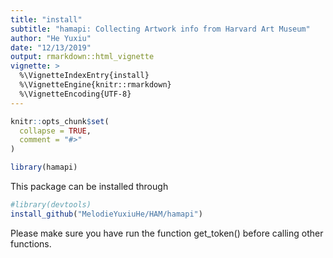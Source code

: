```yaml
---
title: "install"
subtitle: "hamapi: Collecting Artwork info from Harvard Art Museum"
author: "He Yuxiu"
date: "12/13/2019"
output: rmarkdown::html_vignette
vignette: >
  %\VignetteIndexEntry{install}
  %\VignetteEngine{knitr::rmarkdown}
  %\VignetteEncoding{UTF-8}
---
```

```r
knitr::opts_chunk$set(
  collapse = TRUE,
  comment = "#>"
)
```

```r
library(hamapi)
```

This package can be installed through
```r
#library(devtools)
install_github("MelodieYuxiuHe/HAM/hamapi")
```

Please make sure you have run the function get_token() before calling other functions. 

